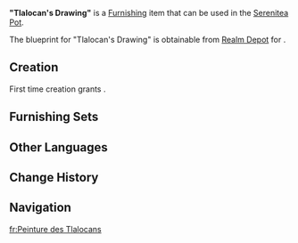 {{Furnishing Infobox
|id             = 373474
|image          = Item Tlalocan's Drawing.png
|category       = Landscape
|subcategory    = Ornament
|quality        = 3
|adeptal_energy = 60
|load           = 35
|reduced_load   = 24
|description    = A towering graffiti mural within the [[Flower-Feather Clan]]. Its sharp, blade-like form and intense, energetic colors give off a powerful sense of vigor. It seems to pour forth a passion for self-discipline and improvement.
|blueprint      = Realm Depot
}}
'''"Tlalocan's Drawing"''' is a [[Furnishing]] item that can be used in the [[Serenitea Pot]].

The blueprint for "Tlalocan's Drawing" is obtainable from [[Realm Depot]] for {{Item|Realm Currency|30|x=160}}.

==Creation==
First time creation grants {{Item|Trust|24|x=60}}.
{{Recipe
|type = Creation
|time = 14h
|Ashen Aratiku Wood = 4
|Red Dye = 2
|Yellow Dye = 2
|sort = Ashen Aratiku Wood;Red Dye;Yellow Dye
}}

==Furnishing Sets==
{{Craft Usage}}

==Other Languages==
{{Other Languages
|en       = "Tlalocan's Drawing"
|zhs      = 「特拉洛坎之绘」
|zhs_rm   = 
|zht      = 「特拉洛坎之繪」
|zht_rm   = 
|zh_tl    = 
|ja       = 「トラロカンの絵」
|ja_rm    = "Torarokan no E"
|ja_tl    = "Tlalocan's Drawing"
|ko       = 「틀라로칸의 그림」
|ko_tl    = 
|es       = Pintada de Tlalocán
|es_tl    = Tlalocan's Graffiti
|fr       = Peinture des Tlalocans
|fr_tl    = Tlalocan's Painting
|ru       = «Картина Тлалокана»
|ru_tl    = 
|th       = "จิตรกรรมแห่ง Tlalocan"
|th_rm    = 
|th_tl    = 
|vi       = Bức Tranh Tlalocan
|vi_tl    = 
|de       = „Gemälde von Tlalocan“
|de_tl    = 
|id       = "Lukisan Tlalocan"
|id_tl    = "Tlalocan's Painting"
|pt       = "Desenho de Tlalocan"
|pt_tl    = 
|tr       = "Tlalocan'ın Çizimi"
|tr_tl    = 
|it       = Disegno di Tlalocan
|it_tl    = 
}}

==Change History==
{{Change History|5.2}}

==Navigation==
{{Furnishing Navbox|exterior}}

[[fr:Peinture des Tlalocans]]